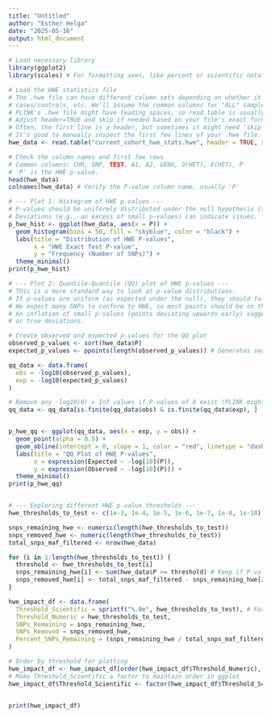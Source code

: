 ```yaml
---
title: "Untitled"
author: "Esther Helga"
date: "2025-05-16"
output: html_document
---
```


```r

# Load necessary library
library(ggplot2)
library(scales) # For formatting axes, like percent or scientific notation

# Load the HWE statistics file
# The .hwe file can have different column sets depending on whether it's all samples,
# cases/controls, etc. We'll assume the common columns for "ALL" samples.
# PLINK's .hwe file might have leading spaces, so read.table is usually robust.
# Adjust header=TRUE and skip if needed based on your file's exact format.
# Often, the first line is a header, but sometimes it might need 'skip = X' if there are comment lines.
# It's good to manually inspect the first few lines of your .hwe file.
hwe_data <- read.table("current_cohort_hwe_stats.hwe", header = TRUE, stringsAsFactors = FALSE, comment.char = "")

# Check the column names and first few rows
# Common columns: CHR, SNP, TEST, A1, A2, GENO, O(HET), E(HET), P
# 'P' is the HWE p-value.
head(hwe_data)
colnames(hwe_data) # Verify the P-value column name, usually 'P'

# --- Plot 1: Histogram of HWE p-values ---
# P-values should be uniformly distributed under the null hypothesis (true HWE).
# Deviations (e.g., an excess of small p-values) can indicate issues.
p_hwe_hist <- ggplot(hwe_data, aes(x = P)) +
  geom_histogram(bins = 50, fill = "skyblue", color = "black") +
  labs(title = "Distribution of HWE P-values",
       x = "HWE Exact Test P-value",
       y = "Frequency (Number of SNPs)") +
  theme_minimal()
print(p_hwe_hist)

# --- Plot 2: Quantile-Quantile (QQ) plot of HWE p-values ---
# This is a more standard way to look at p-value distributions.
# If p-values are uniform (as expected under the null), they should fall along the y=x line.
# We expect many SNPs to conform to HWE, so most points should be on the line.
# An inflation of small p-values (points deviating upwards early) suggests widespread issues
# or true deviations.

# Create observed and expected p-values for the QQ plot
observed_p_values <- sort(hwe_data$P)
expected_p_values <- ppoints(length(observed_p_values)) # Generates sequence for uniform distribution

qq_data <- data.frame(
  obs = -log10(observed_p_values),
  exp = -log10(expected_p_values)
)

# Remove any -log10(0) = Inf values if P-values of 0 exist (PLINK might report very small numbers instead)
qq_data <- qq_data[is.finite(qq_data$obs) & is.finite(qq_data$exp), ]


p_hwe_qq <- ggplot(qq_data, aes(x = exp, y = obs)) +
  geom_point(alpha = 0.5) +
  geom_abline(intercept = 0, slope = 1, color = "red", linetype = "dashed") +
  labs(title = "QQ Plot of HWE P-values",
       x = expression(Expected ~ -log[10](P)),
       y = expression(Observed ~ -log[10](P))) +
  theme_minimal()
print(p_hwe_qq)


# --- Exploring different HWE p-value thresholds ---
hwe_thresholds_to_test <- c(1e-3, 1e-4, 1e-5, 1e-6, 1e-7, 1e-8, 1e-10) # Example thresholds

snps_remaining_hwe <- numeric(length(hwe_thresholds_to_test))
snps_removed_hwe <- numeric(length(hwe_thresholds_to_test))
total_snps_maf_filtered <- nrow(hwe_data)

for (i in 1:length(hwe_thresholds_to_test)) {
  threshold <- hwe_thresholds_to_test[i]
  snps_remaining_hwe[i] <- sum(hwe_data$P >= threshold) # Keep if P-value is GREATER OR EQUAL
  snps_removed_hwe[i] <- total_snps_maf_filtered - snps_remaining_hwe[i]
}

hwe_impact_df <- data.frame(
  Threshold_Scientific = sprintf("%.0e", hwe_thresholds_to_test), # For display
  Threshold_Numeric = hwe_thresholds_to_test,
  SNPs_Remaining = snps_remaining_hwe,
  SNPs_Removed = snps_removed_hwe,
  Percent_SNPs_Remaining = (snps_remaining_hwe / total_snps_maf_filtered) * 100
)

# Order by threshold for plotting
hwe_impact_df <- hwe_impact_df[order(hwe_impact_df$Threshold_Numeric), ]
# Make Threshold_Scientific a factor to maintain order in ggplot
hwe_impact_df$Threshold_Scientific <- factor(hwe_impact_df$Threshold_Scientific, levels = hwe_impact_df$Threshold_Scientific)


print(hwe_impact_df)



```

